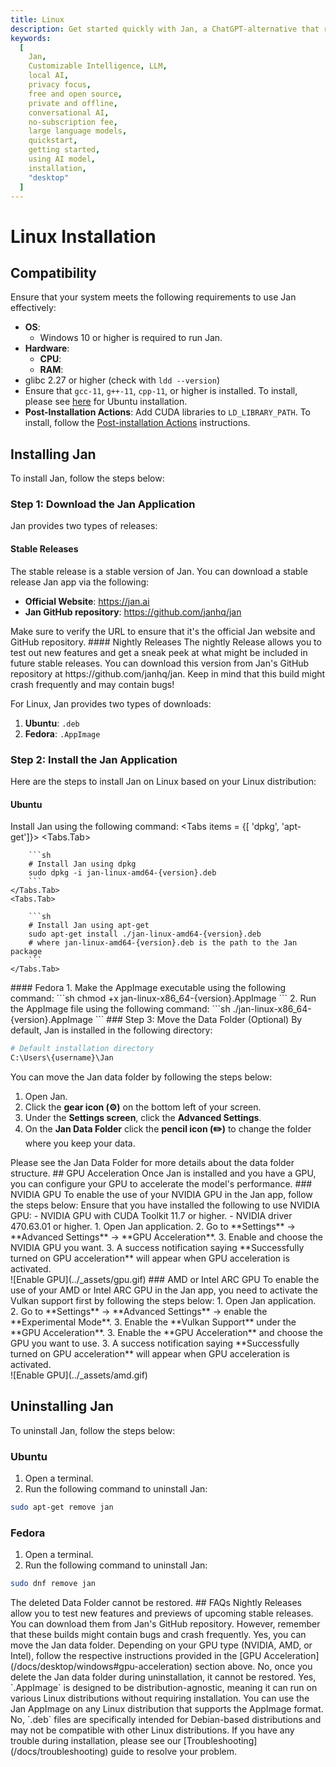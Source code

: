 ```yaml
---
title: Linux
description: Get started quickly with Jan, a ChatGPT-alternative that runs on your own computer, with a local API server. Learn how to install Jan and select an AI model to start chatting.
keywords:
  [
    Jan,
    Customizable Intelligence, LLM,
    local AI,
    privacy focus,
    free and open source,
    private and offline,
    conversational AI,
    no-subscription fee,
    large language models,
    quickstart,
    getting started,
    using AI model,
    installation,
    "desktop"
  ]
---
```




# Linux Installation
## Compatibility
Ensure that your system meets the following requirements to use Jan effectively:
  - **OS**:
    - Windows 10 or higher is required to run Jan.
  - **Hardware**:
    - **CPU**:
    - **RAM**:
  - glibc 2.27 or higher (check with `ldd --version`)
  - Ensure that `gcc-11`, `g++-11`, `cpp-11`, or higher is installed. To install, please see [here](https://gcc.gnu.org/projects/cxx-status.html#cxx17) for Ubuntu installation.
  - **Post-Installation Actions**: Add CUDA libraries to `LD_LIBRARY_PATH`. To install, follow the [Post-installation Actions](https://docs.nvidia.com/cuda/cuda-installation-guide-linux/index.html#post-installation-actions) instructions.

## Installing Jan
To install Jan, follow the steps below:
<Steps>
### Step 1: Download the Jan Application
Jan provides two types of releases:
#### Stable Releases
The stable release is a stable version of Jan. You can download a stable release Jan app via the following:
  - **Official Website**: https://jan.ai
  - **Jan GitHub repository**: https://github.com/janhq/jan
<Callout type="info">
Make sure to verify the URL to ensure that it's the official Jan website and GitHub repository.
</Callout>
#### Nightly Releases
The nightly Release allows you to test out new features and get a sneak peek at what might be included in future stable releases. You can download this version from Jan's GitHub repository at https://github.com/janhq/jan.
<Callout type="info">
Keep in mind that this build might crash frequently and may contain bugs!
</Callout>

For Linux, Jan provides two types of downloads:
1. **Ubuntu**: `.deb`
2. **Fedora**: `.AppImage`
### Step 2: Install the Jan Application
Here are the steps to install Jan on Linux based on your Linux distribution:
#### Ubuntu
Install Jan using the following command:
<Tabs items = {[ 'dpkg', 'apt-get']}>
    <Tabs.Tab>

        ```sh
        # Install Jan using dpkg
        sudo dpkg -i jan-linux-amd64-{version}.deb
        ```
    </Tabs.Tab>
    <Tabs.Tab>

        ```sh
        # Install Jan using apt-get
        sudo apt-get install ./jan-linux-amd64-{version}.deb
        # where jan-linux-amd64-{version}.deb is the path to the Jan package
        ```
    </Tabs.Tab>
</Tabs>
#### Fedora
1. Make the AppImage executable using the following command:
```sh
  chmod +x jan-linux-x86_64-{version}.AppImage
```
2. Run the AppImage file using the following command:
```sh
  ./jan-linux-x86_64-{version}.AppImage
```
### Step 3: Move the Data Folder (Optional)
By default, Jan is installed in the following directory:

```sh
# Default installation directory
C:\Users\{username}\Jan
```
You can move the Jan data folder by following the steps below:
1. Open Jan.
2. Click the **gear icon (⚙️)** on the bottom left of your screen.
3. Under the **Settings screen**, click the **Advanced Settings**.
4. On the **Jan Data Folder** click the **pencil icon (✏️)** to change the folder where you keep your data.
<Callout type="info">
Please see the Jan Data Folder for more details about the data folder structure.
</Callout>
</Steps>
## GPU Acceleration
Once Jan is installed and you have a GPU, you can configure your GPU to accelerate the model's performance.
### NVIDIA GPU
To enable the use of your NVIDIA GPU in the Jan app, follow the steps below:
<Callout type="info">
  Ensure that you have installed the following to use NVIDIA GPU:
    - NVIDIA GPU with CUDA Toolkit 11.7 or higher.
    - NVIDIA driver 470.63.01 or higher.
</Callout>
1. Open Jan application.
2. Go to **Settings** -> **Advanced Settings** -> **GPU Acceleration**.
3. Enable and choose the NVIDIA GPU you want.
3. A success notification saying **Successfully turned on GPU acceleration** will appear when GPU acceleration is activated.
<br/>
![Enable GPU](../_assets/gpu.gif)
### AMD or Intel ARC GPU
To enable the use of your AMD or Intel ARC GPU in the Jan app, you need to activate the Vulkan support first by following the steps below:
1. Open Jan application.
2. Go to **Settings** -> **Advanced Settings** -> enable the **Experimental Mode**.
3. Enable the **Vulkan Support** under the **GPU Acceleration**.
3. Enable the **GPU Acceleration** and choose the GPU you want to use.
3. A success notification saying **Successfully turned on GPU acceleration** will appear when GPU acceleration is activated.
<br/>
![Enable GPU](../_assets/amd.gif)
  
## Uninstalling Jan
To uninstall Jan, follow the steps below:
### Ubuntu
1. Open a terminal.
2. Run the following command to uninstall Jan:
```sh
sudo apt-get remove jan
```
### Fedora
1. Open a terminal.
2. Run the following command to uninstall Jan:
```sh
sudo dnf remove jan
```
<Callout type="warning">
The deleted Data Folder cannot be restored.
</Callout>
## FAQs
<FAQBox title="What are Nightly Releases, and how can I access them?">
  Nightly Releases allow you to test new features and previews of upcoming stable releases. You can download them from Jan's GitHub repository. However, remember that these builds might contain bugs and crash frequently.
</FAQBox>
<FAQBox title="Can I move the Jan data folder to a different location?">
  Yes, you can move the Jan data folder.
</FAQBox>
<FAQBox title="How do I enable GPU acceleration for better performance?">
  Depending on your GPU type (NVIDIA, AMD, or Intel), follow the respective instructions provided in the [GPU Acceleration](/docs/desktop/windows#gpu-acceleration) section above.
</FAQBox>
<FAQBox title="Can I recover the deleted Jan data folder after uninstallation?">
  No, once you delete the Jan data folder during uninstallation, it cannot be restored. 
</FAQBox>
<FAQBox title="Can I use the AppImage in any distribution?">
  Yes, `.AppImage` is designed to be distribution-agnostic, meaning it can run on various Linux distributions without requiring installation. You can use the Jan AppImage on any Linux distribution that supports the AppImage format.
</FAQBox>
<FAQBox title="Can the .deb file be used on distributions other than Debian-based ones?">
  No, `.deb` files are specifically intended for Debian-based distributions and may not be compatible with other Linux distributions.
</FAQBox>
<Callout type="warning">
If you have any trouble during installation, please see our [Troubleshooting](/docs/troubleshooting) guide to resolve your problem.
</Callout>

